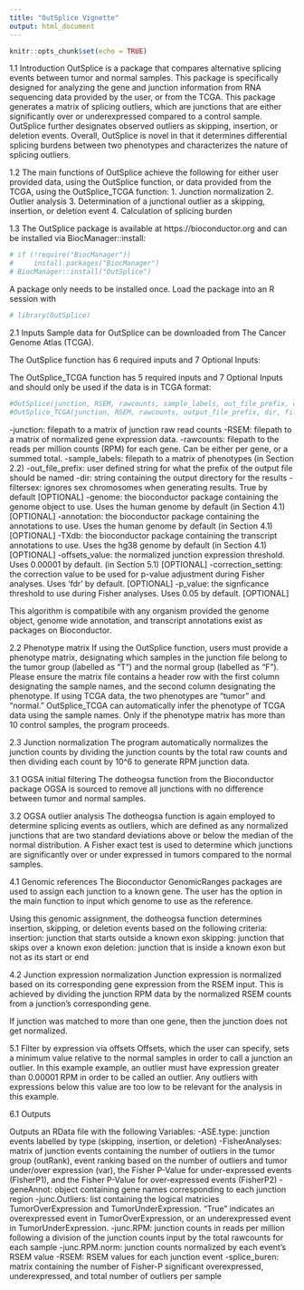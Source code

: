 ```yaml
---
title: "OutSplice Vignette"
output: html_document
---
```


```r
knitr::opts_chunk$set(echo = TRUE)
```


1.1 Introduction
OutSplice is a package that compares alternative splicing events between tumor and normal samples. This package is specifically designed for analyzing the gene and junction information from RNA sequencing data provided by the user, or from the TCGA. This package generates a matrix of splicing outliers, which are junctions that are either significantly over or underexpressed compared to a control sample. OutSplice further designates observed outliers as skipping, insertion, or deletion events. Overall, OutSplice is novel in that it determines differential splicing burdens between two phenotypes and characterizes the nature of splicing outliers.

1.2 The main functions of OutSplice achieve the following for either user provided data, using the OutSplice function, or data provided from the TCGA, using the OutSplice_TCGA function:
1. Junction normalization
2. Outlier analysis
3. Determination of a junctional outlier as a skipping, insertion, or deletion event
4. Calculation of splicing burden

1.3 The OutSplice package is available at https://bioconductor.org and can be installed via BiocManager::install:

```r
# if (!require("BiocManager"))
#     install.packages("BiocManager")
# BiocManager::install("OutSplice")
```
A package only needs to be installed once. Load the package into an R session with
```r
# library(OutSplice)
```

2.1 Inputs
Sample data for OutSplice can be downloaded from The Cancer Genome Atlas (TCGA).

The OutSplice function has 6 required inputs and 7 Optional Inputs:

The OutSplice_TCGA function has 5 required inputs and 7 Optional Inputs and should only be used if the data is in TCGA format:

```r
#OutSplice(junction, RSEM, rawcounts, sample_labels, out_file_prefix, dir, filterSex=T, genome='Homo.sapiens', annotation='org.Hs.eg.db', TxDb='TxDb.Hspaiens.UCSC/hg38.knownGene', offsets_value=0.00001, correction_setting='fdr', p_value=0.05)
#OutSplice_TCGA(junction, RSEM, rawcounts, output_file_prefix, dir, filterSex=T, genome = 'Homo.sapiens', annotation = 'org.Hs.eg.db', TxDb = 'TxDb.Hsapiens.UCSC.hg38.knownGene', offsets_value=0.00001, correction_setting='fdr', p_value=0.05)
```

  -junction: filepath to a matrix of junction raw read counts
  -RSEM: filepath to a matrix of normalized gene expression data.
  -rawcounts: filepath to the reads per million counts (RPM) for each gene. Can be either per gene, or a summed total.
  -sample_labels: filepath to a matrix of phenotypes (in Section 2.2)
  -out_file_prefix: user defined string for what the prefix of the output file should be named
  -dir: string containing the output directory for the results
  -filtersex: ignores sex chromosomes when generating results. True by default [OPTIONAL]
  -genome: the bioconductor package containing the genome object to use. Uses the human genome by default (in Section 4.1) [OPTIONAL]
  -annotation: the bioconductor package containing the annotations to use. Uses the human genome by default (in Section 4.1) [OPTIONAL]
  -TXdb: the bioconductor package containing the transcript annotations to use. Uses the hg38 genome by default (in Section 4.1) [OPTIONAL]
  -offsets_value: the normalized junction expression threshold. Uses 0.00001 by default. (in Section 5.1) [OPTIONAL]
  -correction_setting: the correction value to be used for p-value adjustment during Fisher analyses. Uses 'fdr' by default. [OPTIONAL]
  -p_value: the signficance threshold to use during Fisher analyses. Uses 0.05 by default. [OPTIONAL]

This algorithm is compatibile with any organism provided the genome object, genome wide annotation, and transcript annotations exist as packages on Bioconductor.

2.2 Phenotype matrix 
If using the OutSplice function, users must provide a phenotype matrix, designating which samples in the junction file belong to the tumor group (labelled as "T") and the normal group (labelled as "F"). Please ensure the matrix file contains a header row with the first column designating the sample names, and the second column designating the phenotype. If using TCGA data, the two phenotypes are "tumor" and "normal." OutSplice_TCGA can automatically infer the phenotype of TCGA data using the sample names. Only if the phenotype matrix has more than 10 control samples, the program proceeds. 

2.3 Junction normalization
The program automatically normalizes the junction counts by dividing the junction counts by the total raw counts and then dividing each count by 10^6 to generate RPM junction data.

3.1 OGSA initial filtering
The dotheogsa function from the Bioconductor package OGSA is sourced to remove all junctions with no difference between tumor and normal samples.

3.2 OGSA outlier analysis
The dotheogsa function is again employed to determine splicing events as outliers, which are defined as any normalized junctions that are two standard deviations above or below the median of the normal distribution. A Fisher exact test is used to determine which junctions are significantly over or under expressed in tumors compared to the normal samples.

4.1 Genomic references
The Bioconductor GenomicRanges packages are used to assign each junction to a known gene. The user has the option in the main function to input which genome to use as the reference.

Using this genomic assignment, the dotheogsa function determines insertion, skipping, or deletion events based on the following criteria:
insertion: junction that starts outside a known exon
skipping: junction that skips over a known exon
deletion: junction that is inside a known exon but not as its start or end

4.2 Junction expression normalization
Junction expression is normalized based on its corresponding gene expression from the RSEM input. This is achieved by dividing the junction RPM data by the normalized RSEM counts from a junction's corresponding gene.

If junction was matched to more than one gene, then the junction does not get normalized.

5.1 Filter by expression via offsets
Offsets, which the user can specify, sets a minimum value relative to the normal samples in order to call a junction an outlier. In this example example, an outlier must have expression greater than 0.00001 RPM in order to be called an outlier. Any outliers with expressions below this value are too low to be relevant for the analysis in this example.

6.1 Outputs

Outputs an RData file with the following Variables:
  -ASE.type: junction events labelled by type (skipping, insertion, or deletion)
  -FisherAnalyses: matrix of junction events containing the number of outliers in the tumor group (outRank), event ranking based on the number of outliers and tumor under/over expression (var), the Fisher P-Value for under-expressed events (FisherP1), and the Fisher P-Value for over-expressed events (FisherP2)
  -geneAnnot: object containing gene names corresponding to each junction region
  -junc.Outliers: list containing the logical matricies TumorOverExpression and TumorUnderExpression. "True" indicates an overexpressed event in TumorOverExpression, or an underexpressed event in TumorUnderExpression.
  -junc.RPM: junction counts in reads per million following a division of the junction counts input by the total rawcounts for each sample
  -junc.RPM.norm: junction counts normalized by each event's RSEM value
  -RSEM: RSEM values for each junction event
  -splice_buren: matrix containing the number of Fisher-P significant overexpressed, underexpressed, and total number of outliers per sample